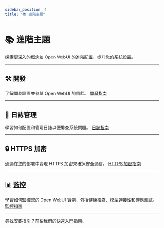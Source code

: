 ```yaml
---
sidebar_position: 4
title: "📚 進階主題"
---
```


# 📚 進階主題

探索更深入的概念和 Open WebUI 的進階配置，提升您的系統設置。

---

## 🛠️ 開發
了解開發設置並參與 Open WebUI 的貢獻。
[開發指南](/getting-started/advanced-topics/development)

---

## 📝 日誌管理
學習如何配置和管理日誌以便排查系統問題。
[日誌指南](/getting-started/advanced-topics/logging)

---

## 🔒 HTTPS 加密
通過在您的部署中實現 HTTPS 加密來確保安全通信。
[HTTPS 加密指南](/getting-started/advanced-topics/https-encryption)

---

## 📊 監控
學習如何監控您的 Open WebUI 實例，包括健康檢查、模型連接性和響應測試。
[監控指南](/getting-started/advanced-topics/monitoring)

---

尋找安裝指引？前往我們的[快速入門指南](/getting-started/quick-start)。
